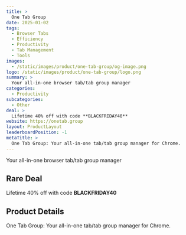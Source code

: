 ```yaml
---
title: >
  One Tab Group
date: 2025-01-02
tags:
  - Browser Tabs
  - Efficiency
  - Productivity
  - Tab Management
  - Tools
images:
  - /static/images/product/one-tab-group/og-image.png
logo: /static/images/product/one-tab-group/logo.png
summary: >
  Your all-in-one browser tab/tab group manager
categories:
  - Productivity
subcategories:
  - Other
deal: >
  Lifetime 40% off with code **BLACKFRIDAY40**
website: https://onetab.group
layout: ProductLayout
leaderboardPosition: -1
metaTitle: >
  One Tab Group: Your all-in-one tab/tab group manager for Chrome.
---
```

Your all-in-one browser tab/tab group manager

## Rare Deal

Lifetime 40% off with code **BLACKFRIDAY40**

## Product Details

One Tab Group: Your all-in-one tab/tab group manager for Chrome.


